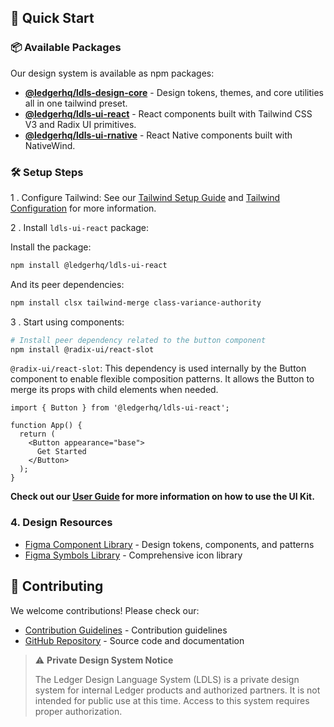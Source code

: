 
<Meta title="Getting Started/Quick Start" />

## 🚀 Quick Start

### 📦 Available Packages

Our design system is available as npm packages:

- **[@ledgerhq/ldls-design-core](https://www.npmjs.com/package/@ledgerhq/ldls-design-core)** - Design tokens, themes, and core utilities all in one tailwind preset.
- **[@ledgerhq/ldls-ui-react](https://www.npmjs.com/package/@ledgerhq/ldls-ui-react)** - React components built with Tailwind CSS V3 and Radix UI primitives.
- **[@ledgerhq/ldls-ui-rnative](https://www.npmjs.com/package/@ledgerhq/ldls-ui-rnative)** - React Native components built with NativeWind.

### 🛠️ Setup Steps

1 . Configure Tailwind:
See our [Tailwind Setup Guide](/docs/tailwind-setup-guide--docs) and [Tailwind Configuration](/docs/tailwind-configuration--docs) for more information.

2 . Install `ldls-ui-react` package:

Install the package:

```bash
npm install @ledgerhq/ldls-ui-react
```

And its peer dependencies:

```bash
npm install clsx tailwind-merge class-variance-authority
```

3 . Start using components:

```bash
# Install peer dependency related to the button component
npm install @radix-ui/react-slot
```

`@radix-ui/react-slot`: This dependency is used internally by the Button component to enable flexible composition patterns. It allows the Button to merge its props with child elements when needed.

```tsx
import { Button } from '@ledgerhq/ldls-ui-react';

function App() {
  return (
    <Button appearance="base">
      Get Started
    </Button>
  );
}
```

**Check out our [User Guide](https://github.com/LedgerHQ/ldls/blob/main/USER_GUIDE.md) for more information on how to use the UI Kit.**

### 4. Design Resources

- [Figma Component Library](https://www.figma.com/design/JxaLVMTWirCpU0rsbZ30k7/2.-Components-Library?m=dev) - Design tokens, components, and patterns
- [Figma Symbols Library](https://www.figma.com/design/zSkvGGiqcnhywp2l3HTHxA/1.Symbol-Library?node-id=0-1&p=f&m=dev) - Comprehensive icon library

## 🤝 Contributing

We welcome contributions! Please check our:

- [Contribution Guidelines](https://github.com/LedgerHQ/ldls/blob/main/CONTRIBUTING.md) - Contribution guidelines
- [GitHub Repository](https://github.com/LedgerHQ/ldls) - Source code and documentation

> ⚠️ **Private Design System Notice**
>
> The Ledger Design Language System (LDLS) is a private design system for internal Ledger products and authorized partners.
> It is not intended for public use at this time. Access to this system requires proper authorization.
